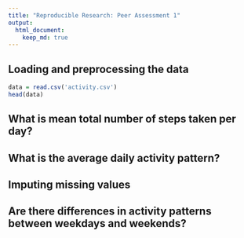 ```yaml
---
title: "Reproducible Research: Peer Assessment 1"
output: 
  html_document:
    keep_md: true
---
```



## Loading and preprocessing the data

```R
data = read.csv('activity.csv')
head(data)
```


## What is mean total number of steps taken per day?



## What is the average daily activity pattern?



## Imputing missing values



## Are there differences in activity patterns between weekdays and weekends?
